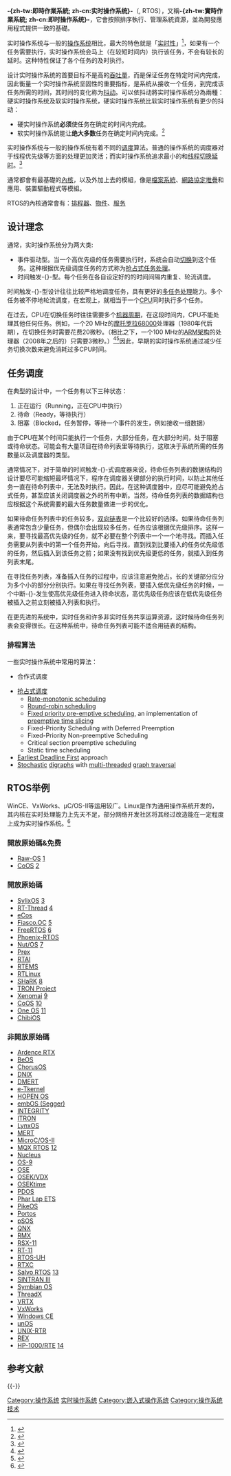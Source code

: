 {{noteTA
|G1=IT
|T=zh-hans:实时操作系统; zh-tw:即時作業系統;
|1=zh-hans:实时; zh-tw:即時;
|2=zh-hans:列表; zh-tw:清單;
}}
'''-{zh-tw:即時作業系統; zh-cn:实时操作系统}-'''（{{lang|en|Real-time operating system}}, RTOS），又稱'''-{zh-tw:實時作業系統; zh-cn:即时操作系统}-'''，它會按照排序執行、管理系統資源，並為開發應用程式提供一致的基礎。

实时操作系统与一般的[[操作系统|操作系统]]相比，最大的特色就是「[[實時計算|实时性]]」<ref>{{cite web
 | url=http://www.chibios.org/dokuwiki/doku.php?id=chibios:articles:jitter
 | title=Response Time and Jitter
 | accessdate=2013-08-16
 | archive-date=2014-04-14
 | archive-url=https://web.archive.org/web/20140414000529/http://www.chibios.org/dokuwiki/doku.php?id=chibios:articles:jitter
 | dead-url=no
 }}</ref>，如果有一个任务需要执行，实时操作系统会马上（在较短时间内）执行该任务，不会有较长的延时。这种特性保证了各个任务的及时执行。

设计实时操作系统的首要目标不是高的[[吞吐量|吞吐量]]，而是保证任务在特定时间内完成，因此衡量一个实时操作系统坚固性的重要指标，是系统从接收一个任务，到完成该任务所需的时间，其时间的变化称为[[实时计算|抖动]]。可以依抖动將实时操作系统分為兩種：硬实时操作系统及软实时操作系统，硬实时操作系统比软实时操作系统有更少的抖动：
*硬实时操作系统'''必须'''使任务在确定的时间内完成。
*软实时操作系统能让'''绝大多数'''任务在确定时间内完成。<ref>{{cite book|last=Tanenbaum|first=Andrew|title=Modern Operating Systems|year=2008|publisher=Pearson/Prentice Hall|location=Upper Saddle River, NJ|isbn=978-0-13-600663-3|pages=160}}</ref>

实时操作系统与一般的操作系统有着不同的[[排程|调度]]算法。普通的操作系统的调度器对于线程优先级等方面的处理更加灵活；而实时操作系统追求最小的{{le|中断延时|Interrupt latency}}和[[上下文交換|线程切换延时]]。<ref>{{cite web
 | url=http://www.chibios.org/dokuwiki/doku.php?id=chibios:articles:rtos_concepts
 | title=RTOS Concepts
 | accessdate=2013-08-16
 | archive-date=2013-04-06
 | archive-url=https://web.archive.org/web/20130406040803/http://www.chibios.org/dokuwiki/doku.php?id=chibios:articles:rtos_concepts
 | dead-url=no
 }}</ref>

通常都會有最基礎的[[內核|內核]]，以及外加上去的模組，像是[[檔案系統|檔案系統]]、[[網路協定堆疊|網路協定堆疊]]和應用、裝置驅動程式等模組。

RTOS的內核通常會有：[[排程器|排程器]]、[[物件_(電腦科學)|物件]]、[[服务|服务]]

== 设计理念 ==
通常，实时操作系统分为两大类:

* 事件驱动型。当一个高优先级的任务需要执行时，系统会自动[[上下文交换|切换]]到这个任务。这种根据优先级调度任务的方式称为[[抢占式任务处理|抢占式任务处理]]。
* 时间触发-{}-型。每个任务在各自设定好的的时间间隔内重复、轮流调度。

时间触发-{}-型设计往往比较严格地调度任务，具有更好的[[多任务处理|多任务处理]]能力。多个任务被不停地轮流调度，在宏观上，就相当于一个[[CPU|CPU]]同时执行多个任务。

在过去，CPU在切换任务时往往需要多个[[机器周期|机器周期]]，在这段时间内，CPU不能处理其他任何任务。例如，一个20 MHz的[[摩托罗拉68000|摩托罗拉68000]]处理器（1980年代后期），在切换任务时需要花费20微秒。（相比之下，一个100 MHz的[[ARM架构|ARM架构]]的处理器（2008年之后的）只需要3微秒。）<ref>{{cite web 
 |url=http://www.segger.com/cms/context-switching-time.html 
 |title=Context switching time 
 |publisher=[[Segger_Microcontroller_Systems|Segger Microcontroller Systems]] 
 |accessdate=2009-12-20 
 |deadurl=yes 
 |archiveurl=https://web.archive.org/web/20110716033813/http://www.segger.com/cms/context-switching-time.html 
 |archivedate=2011-07-16 
 }}</ref><ref>{{cite web
 | url=http://www.emb4fun.de/projects/chibios/index.html
 | title=RTOS performance comparison on emb4fun.de
 | deadurl=yes
 | archiveurl=https://archive.is/20130111131434/http://www.emb4fun.de/projects/chibios/index.html
 | archivedate=2013-01-11
 | access-date=2013-08-16
 }}</ref>因此，早期的实时操作系统通过减少任务切换次数来避免消耗过多CPU时间。

== 任务调度 ==
在典型的设计中{{Citation needed}}，一个任务有以下三种状态：

# 正在运行（Running，正在CPU中执行）
# 待命（Ready，等待执行）
# 阻塞（Blocked，任务暂停，等待一个事件的发生，例如接收一组数据）

由于CPU在某个时间只能执行一个任务，大部分任务，在大部分时间，处于阻塞或待命状态。可能会有大量项目在待命列表里等待执行，这取决于系统所需的任务数量以及调度器的类型。

通常情况下，对于简单的时间触发-{}-式调度器来说，待命任务列表的数据结构的设计要尽可能缩短最坏情况下，程序在调度器关键部分的执行时间，以防止其他任务一直在待命列表中，无法及时执行。因此，在这种调度器中，应尽可能避免抢占式任务，甚至应该关闭调度器之外的所有中断。当然，待命任务列表的数据结构也应根据这个系统需要的最大任务数量做进一步的优化。

如果待命任务列表中的任务较多，[[双向链表|双向链表]]是一个比较好的选择。如果待命任务列表通常包含少量任务，但偶尔会出现较多任务，任务应该根据优先级排序。这样一来，要寻找最高优先级的任务，就不必要在整个列表中一个一个地寻找。而插入任务需要从列表中的第一个任务开始，向后寻找，直到找到比要插入的任务优先级低的任务，然后插入到该任务之前；如果没有找到优先级更低的任务，就插入到任务列表末尾。

在寻找任务列表，准备插入任务的过程中，应该注意避免抢占。长的关键部分应分为多个小的部分分别执行。如果在寻找任务列表，要插入低优先级任务的时候，一个中断-{}-发生使高优先级任务进入待命状态，高优先级任务应该在低优先级任务被插入之前立刻被插入列表和执行。

在更先进的系统中，实时任务和许多非实时任务共享运算资源，这时候待命任务列表会变得很长。在这种系统中，待命任务列表可能不适合用链表的结构。

=== 排程算法 ===
一些实时操作系统中常用的算法：
* 合作式调度

* [[抢占式多任务处理|抢占式调度]]
**[[Rate-monotonic_scheduling|Rate-monotonic scheduling]]
** [[Round-robin_scheduling|Round-robin scheduling]]
** [[Fixed_priority_pre-emptive_scheduling|Fixed priority pre-emptive scheduling]], an implementation of [[Preemption_(computing)#Time_slice|preemptive time slicing]]
** Fixed-Priority Scheduling with Deferred Preemption
** Fixed-Priority Non-preemptive Scheduling
** Critical section preemptive scheduling
** Static time scheduling
* [[Earliest_deadline_first_scheduling|Earliest Deadline First]] approach
* [[Stochastic|Stochastic]] [[Directed_graph|digraph]]s with [[Thread_(computer_science)|multi-threaded]] [[Tree_traversal|graph traversal]]

== RTOS举例 ==
WinCE、VxWorks、μC/OS-Ⅱ等运用较广。Linux是作为通用操作系统开发的，其内核在实时处理能力上先天不足，部分网络开发社区将其经过改造能在一定程度上成为实时操作系统。<ref name="">{{cite book | author = Karim Yaghmour | coauthors = Jon Masters, Gilad Ben-Yossef & Philippe Gerum | title = Building Embedded Linux Systems | publisher = O’Reilly Media, Inc | isbn = 978-0-596-52968-0 | pages = 354 }}</ref>

=== 開放原始碼&免费 ===
* [[Raw-OS|Raw-OS]] [http://www.raw-os.org/]{{Wayback|url=http://www.raw-os.org/ |date=20140223055329 }}
* [[CoOS|CoOS]] [https://web.archive.org/web/20160426223735/http://www1.coocox.org/CoOS.htm]

=== 開放原始碼 ===
* [[SylixOS|SylixOS]] [http://www.sylixos.com/]{{Wayback|url=http://www.sylixos.com/ |date=20200621120251 }}
* [[RT-Thread|RT-Thread]] [http://www.rt-thread.org/]{{Wayback|url=http://www.rt-thread.org/ |date=20110101093732 }}
* [[eCos|eCos]]
* [[Fiasco.OC|Fiasco.OC]] [http://os.inf.tu-dresden.de/fiasco/]{{Wayback|url=http://os.inf.tu-dresden.de/fiasco/ |date=20060925153623 }}
* [[FreeRTOS|FreeRTOS]] [https://www.freertos.org/]{{Wayback|url=https://www.freertos.org/ |date=20180907110447 }}
* [[Phoenix-RTOS|Phoenix-RTOS]]
* [[Nut/OS|Nut/OS]] [http://www.ethernut.de]{{Wayback|url=http://www.ethernut.de/ |date=20200914012247 }}
* [[Prex|Prex]]
* [[RTAI|RTAI]]
* [[RTEMS|RTEMS]]
* [[RTLinux|RTLinux]]
* [[SHaRK|SHaRK]] [http://shark.sssup.it/]{{Wayback|url=http://shark.sssup.it/ |date=20061019191629 }}
* [[TRON|TRON Project]]
* [[Xenomai|Xenomai]] [https://web.archive.org/web/20070926231656/https://gna.org/projects/xenomai/]
* [[CoOS|CoOS]] [https://web.archive.org/web/20131101071323/http://www.coocox.org/CoOS.htm]
* [[One_OS|One OS]] [http://github.com/EDI-Systems/M5P1_MuProkaron]{{Wayback|url=http://github.com/EDI-Systems/M5P1_MuProkaron |date=20181015073025 }}
* [[ChibiOS|ChibiOS]]

=== 非開放原始碼 ===
* [[Ardence|Ardence RTX]]
* [[BeOS|BeOS]]
* [[ChorusOS|ChorusOS]]
* [[DNIX|DNIX]]
* [[DMERT|DMERT]]
* [[e-Tkernel|e-Tkernel]]
* [[HOPEN_OS|HOPEN OS]]
* [[Segger_Microcontroller_Systems|embOS (Segger)]]
*[[INTEGRITY_(操作系统)|INTEGRITY]]
* [[ITRON|ITRON]]
* [[LynxOS|LynxOS]]
* [[MERT|MERT]]
* [[MicroC/OS-II|MicroC/OS-II]]
* [[MQX_RTOS|MQX RTOS]] [http://www.MQXembedded.com]{{Wayback|url=http://www.mqxembedded.com/ |date=20080821002505 }}
* [[Nucleus_RTOS|Nucleus]]
* [[OS-9|OS-9]]
* [[Operating_System_Embedded|OSE]]
* [[OSEK/VDX|OSEK/VDX]]
* [[OSEKtime|OSEKtime]]
* [[PDOS|PDOS]]
* [[Ardence|Phar Lap ETS]]
* [[PikeOS|PikeOS]]
* [[Portos|Portos]]
* [[pSOS|pSOS]]
* [[QNX|QNX]]
* [[RMX|RMX]]
* [[RSX-11|RSX-11]]
* [[RT-11|RT-11]]
* [[RTOS-UH|RTOS-UH]]
* [[RTXC|RTXC]]
* [[Salvo_RTOS|Salvo RTOS]] [http://www.pumpkininc.com]{{Wayback|url=http://www.pumpkininc.com/ |date=20200911134406 }}
* [[SINTRAN_III|SINTRAN III]]
* [[Symbian_OS|Symbian OS]]
* [[Threadx|ThreadX]]
* [[VRTX|VRTX]]
* [[VxWorks|VxWorks]]
* [[Windows_CE|Windows CE]]
* [[µnOS|µnOS]]
* [[UNIX-RTR|UNIX-RTR]]
* [[REX|REX]]
* [[HP-1000/RTE|HP-1000/RTE]] [https://web.archive.org/web/20060823221815/http://www.hp.com/products1/rte/tech_support/documentation/index.html]

== 参考文献 ==
{{Reflist}}

{{-}}
{{实时操作系统}}
{{Embedded systems}}

[[Category:操作系统|Category:操作系统]]
[[Category:实时操作系统|]]
[[Category:嵌入式操作系统|Category:嵌入式操作系统]]
[[Category:操作系统技术|Category:操作系统技术]]